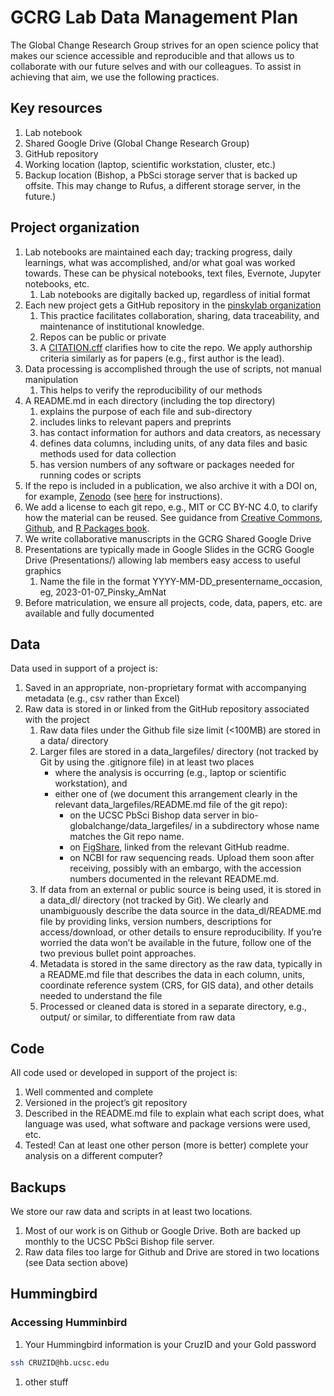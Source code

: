 # GCRG Lab Data Management Plan

The Global Change Research Group strives for an open science policy that makes our science accessible and reproducible and that allows us to collaborate with our future selves and with our colleagues. To assist in achieving that aim, we use the following practices.


## Key resources
1. Lab notebook
1. Shared Google Drive (Global Change Research Group)
1. GitHub repository
1. Working location (laptop, scientific workstation, cluster, etc.)
1. Backup location (Bishop, a PbSci storage server that is backed up offsite. This may change to Rufus, a different storage server, in the future.)

## Project organization

1. Lab notebooks are maintained each day; tracking progress, daily learnings, what was accomplished, and/or what goal was worked towards. These can be physical notebooks, text files, Evernote, Jupyter notebooks, etc.
   1. Lab notebooks are digitally backed up, regardless of initial format

1. Each new project gets a GitHub repository in the [pinskylab organization](https://github.com/pinskylab)
   1. This practice facilitates collaboration, sharing, data traceability, and maintenance of institutional knowledge.
   1. Repos can be public or private
   2. A [CITATION.cff](https://docs.github.com/en/repositories/managing-your-repositorys-settings-and-features/customizing-your-repository/about-citation-files) clarifies how to cite the repo. We apply authorship criteria similarly as for papers (e.g., first author is the lead).
1. Data processing is accomplished through the use of scripts, not manual manipulation
   1. This helps to verify the reproducibility of our methods
1. A README.md in each directory (including the top directory) 
   1. explains the purpose of each file and sub-directory
   1. includes links to relevant papers and preprints
   1. has contact information for authors and data creators, as necessary
   1. defines data columns, including units, of any data files and basic methods used for data collection
   1. has version numbers of any software or packages needed for running codes or scripts
1. If the repo is included in a publication, we also archive it with a DOI on, for example, [Zenodo](https://www.zenodo.org) (see [here](https://github.com/pinskylab/pinskylab_methods/blob/master/cookbook.md#archiving-a-git-repo-with-zenodo-for-a-publication) for instructions).
2. We add a license to each git repo, e.g., MIT or CC BY-NC 4.0, to clarify how the material can be reused. See guidance from [Creative Commons](https://creativecommons.org/share-your-work/cclicenses/), [Github](https://docs.github.com/en/repositories/managing-your-repositorys-settings-and-features/customizing-your-repository/licensing-a-repository), and [R Packages book](https://r-pkgs.org/license.html#code-you-write).
3. We write collaborative manuscripts in the GCRG Shared Google Drive
4. Presentations are typically made in Google Slides in the GCRG Google Drive (Presentations/) allowing lab members easy access to useful graphics
   1. Name the file in the format YYYY-MM-DD_presentername_occasion, eg, 2023-01-07_Pinsky_AmNat
5. Before matriculation, we ensure all projects, code, data, papers, etc. are available and fully documented

## Data
Data used in support of a project is:

1. Saved in an appropriate, non-proprietary format with accompanying metadata (e.g., csv rather than Excel)
1. Raw data is stored in or linked from the GitHub repository associated with the project
   1. Raw data files under the Github file size limit (<100MB) are stored in a data/ directory
   1. Larger files are stored in a data_largefiles/ directory (not tracked by Git by using the .gitignore file) in at least two places 
         - where the analysis is occurring (e.g., laptop or scientific workstation), and
         - either one of (we document this arrangement clearly in the relevant data_largefiles/README.md file of the git repo):
            - on the UCSC PbSci Bishop data server in bio-globalchange/data_largefiles/ in a subdirectory whose name matches the Git repo name.
            - on [FigShare](https://figshare.com/), linked from the relevant GitHub readme.
            - on NCBI for raw sequencing reads. Upload them soon after receiving, possibly with an embargo, with the accession numbers documented in the relevant README.md.
   1. If data from an external or public source is being used, it is stored in a data_dl/ directory (not tracked by Git). We clearly and unambiguously describe the data source in the data_dl/README.md file by providing links, version numbers, descriptions for access/download, or other details to ensure reproducibility. If you're worried the data won't be available in the future, follow one of the two previous bullet point approaches.
   3. Metadata is stored in the same directory as the raw data, typically in a README.md file that describes the data in each column, units, coordinate reference system (CRS, for GIS data), and other details needed to understand the file
   4. Processed or cleaned data is stored in a separate directory, e.g., output/ or similar, to differentiate from raw data


## Code
All code used or developed in support of the project is:

1. Well commented and complete
1. Versioned in the project's git repository
1. Described in the README.md file to explain what each script does, what language was used, what software and package versions were used, etc.
1. Tested! Can at least one other person (more is better) complete your analysis on a different computer?

## Backups
We store our raw data and scripts in at least two locations.

1. Most of our work is on Github or Google Drive. Both are backed up monthly to the UCSC PbSci Bishop file server.
1. Raw data files too large for Github and Drive are stored in two locations (see Data section above)

## Hummingbird

### Accessing Humminbird

1. Your Hummingbird information is your CruzID and your Gold password
```bash
ssh CRUZID@hb.ucsc.edu
```
1. other stuff
